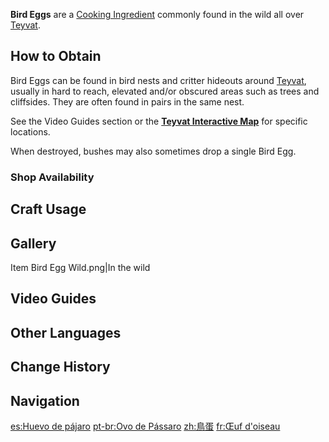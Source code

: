 {{Item Infobox
|id           = 100062
|image        = Item Bird Egg.png
|type         = Cooking Ingredients
|invCategory  = Materials
|description  = An incredibly versatile ingredient that can supply all of your daily protein needs.
|source1      = Found in the wild
|source2      = {{Sold By}}
}}

'''Bird Eggs''' are a [[Cooking Ingredient]] commonly found in the wild all over [[Teyvat]].
==How to Obtain==
Bird Eggs can be found in bird nests and critter hideouts around [[Teyvat]], usually in hard to reach, elevated and/or obscured areas such as trees and cliffsides. They are often found in pairs in the same nest.

See the Video Guides section or the '''[https://webstatic-sea.mihoyo.com/app/ys-map-sea/index.html#/map/2?shown_types=126 Teyvat Interactive Map]''' for specific locations.

When destroyed, bushes may also sometimes drop a single Bird Egg.

===Shop Availability===
{{Shop Availability}}

==Craft Usage==
{{Craft Usage}}

==Gallery==
<gallery hideaddbutton="true" captionalign="center">
Item Bird Egg Wild.png|In the wild
</gallery>

==Video Guides==
{{EVT
|video1   = https://youtu.be/j2AxEX4yVaI
|caption1 = Mondstadt Region Farm Guide

|video2   = https://youtu.be/NHCDy01cohI
|caption2 = Liyue Region Farm Guide
}}

==Other Languages==
{{Other Languages|default_hidden = 1
|en      = Bird Egg
|zhs     = 鸟蛋
|zhs_rm  = Niǎo Dàn
|zht     = 鳥蛋
|zht_rm  = Niǎo Dàn
|ja      = 鳥の卵
|ja_rm   = Tori no Tamago
|ko      = 새알
|ko_rm   = 
|es      = Huevo de pájaro
|fr      = Œuf d'oiseau
|ru      = Яйцо
|th      = Bird Egg
|vi      = Trứng Chim
|de      = Vogelei
|id      = Bird Egg
|pt      = Ovo de Pássaro
}}

==Change History==
{{Change History|1.0}}

==Navigation==
{{Material Navbox|type=Crafting Materials}}
[[es:Huevo de pájaro]]
[[pt-br:Ovo de Pássaro]]
[[zh:鳥蛋]]
[[fr:Œuf d'oiseau]]
